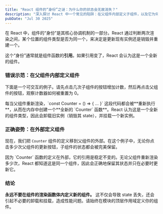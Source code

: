 ```yaml
---
title: "React 组件的“身份”之谜：为什么你的状态会无故消失？"
description: "深入探讨 React 中一个常见的陷阱：在父组件内部定义子组件，以及它为何会导致状态重置和性能问题。"
pubDate: "Jul 30 2025"
---
```



在 React 中，组件的“身份”是其核心协调机制的一部分。React 通过判断两次渲染之间，某个位置的组件类型是否为同一个，来决定是更新现有实例还是销毁并重建一个。

这个“身份”通常就是组件函数的**引用**。如果引用变了，React 会认为这是一个全新的组件。

### 错误示范：在父组件内部定义组件

下面是一个可交互的例子。请先点击几次子组件的按钮增加计数，然后再点击父组件的按钮，观察计数器如何被重置为 0。

<BadExample client:load />

<Note title="根本原因">
每当父组件重新渲染，`const Counter = () => { ... }` 这段代码都会被**重新执行**，从而在内存中创建一个**全新的 `Counter` 函数**。React 认为这是一个全新的组件类型，因此会卸载旧实例（销毁其 state），并挂载一个新实例。
</Note>

### 正确姿势：在外部定义组件

现在，我们把 `Counter` 组件的定义移到父组件的外部。在这个例子中，无论你点击多少次父组件的更新按钮，子组件的状态都会被完美保留。

<GoodExample client:load />

<Note title="为什么这样可行？">
因为 `Counter` 函数的定义在外部，它的引用是稳定不变的。无论父组件重新渲染多少次，React 都知道这是同一个组件，因此会正确地保留其状态并只在必要时更新它。
</Note>

### 结论

**永远不要在组件的渲染函数体内定义新的组件。** 这不仅会导致 state 丢失，还会引起不必要的卸载和挂载，造成性能问题。请始终在模块的顶层作用域定义你的组件。
